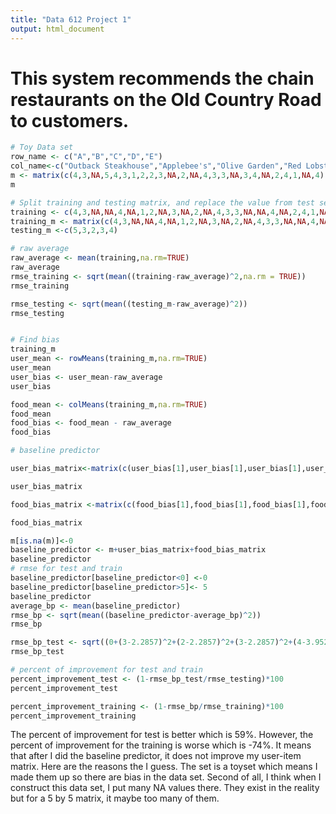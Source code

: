 ```yaml
---
title: "Data 612 Project 1"
output: html_document
---
```

# This system recommends the chain restaurants on the Old Country Road to customers.
```r
# Toy Data set
row_name <- c("A","B","C","D","E")
col_name<-c("Outback Steakhouse","Applebee's","Olive Garden","Red Lobster", "Cheesecake Factory")
m <- matrix(c(4,3,NA,5,4,3,1,2,2,3,NA,2,NA,4,3,3,NA,3,4,NA,2,4,1,NA,4),nrow=5,byrow=TRUE, dimnames = list(row_name,col_name))
m

# Split training and testing matrix, and replace the value from test set into "NA"
training <- c(4,3,NA,NA,4,NA,1,2,NA,3,NA,2,NA,4,3,3,NA,NA,4,NA,2,4,1,NA,NA)
training_m <- matrix(c(4,3,NA,NA,4,NA,1,2,NA,3,NA,2,NA,4,3,3,NA,NA,4,NA,2,4,1,NA,NA),nrow=5,byrow=TRUE, dimnames = list(row_name,col_name))
testing_m <-c(5,3,2,3,4)

# raw average
raw_average <- mean(training,na.rm=TRUE)
raw_average
rmse_training <- sqrt(mean((training-raw_average)^2,na.rm = TRUE))
rmse_training

rmse_testing <- sqrt(mean((testing_m-raw_average)^2))
rmse_testing


# Find bias
training_m
user_mean <- rowMeans(training_m,na.rm=TRUE)
user_mean
user_bias <- user_mean-raw_average
user_bias

food_mean <- colMeans(training_m,na.rm=TRUE)
food_mean
food_bias <- food_mean - raw_average
food_bias

# baseline predictor

user_bias_matrix<-matrix(c(user_bias[1],user_bias[1],user_bias[1],user_bias[1],user_bias[1],user_bias[2],user_bias[2],user_bias[2],user_bias[2],user_bias[2],user_bias[3],user_bias[3],user_bias[3],user_bias[3],user_bias[3],user_bias[4],user_bias[4],user_bias[4],user_bias[4],user_bias[4],user_bias[5],user_bias[5],user_bias[5],user_bias[5],user_bias[5]),nrow=5,byrow = TRUE)

user_bias_matrix

food_bias_matrix <-matrix(c(food_bias[1],food_bias[1],food_bias[1],food_bias[1],food_bias[1],food_bias[2],food_bias[2],food_bias[2],food_bias[2],food_bias[2],food_bias[3],food_bias[3],food_bias[3],food_bias[3],food_bias[3],food_bias[4],food_bias[4],food_bias[4],food_bias[4],food_bias[4],food_bias[5],food_bias[5],food_bias[5],food_bias[5],food_bias[5]),nrow=5)

food_bias_matrix

m[is.na(m)]<-0
baseline_predictor <- m+user_bias_matrix+food_bias_matrix
baseline_predictor
# rmse for test and train
baseline_predictor[baseline_predictor<0] <-0
baseline_predictor[baseline_predictor>5]<- 5
baseline_predictor
average_bp <- mean(baseline_predictor)
rmse_bp <- sqrt(mean((baseline_predictor-average_bp)^2))
rmse_bp

rmse_bp_test <- sqrt((0+(3-2.2857)^2+(2-2.2857)^2+(3-2.2857)^2+(4-3.952581)^2)/5)
rmse_bp_test

# percent of improvement for test and train
percent_improvement_test <- (1-rmse_bp_test/rmse_testing)*100
percent_improvement_test

percent_improvement_training <- (1-rmse_bp/rmse_training)*100
percent_improvement_training

```
The percent of improvement for test is better which is 59%. However, the percent of improvement for the training is worse which is -74%. It means that after I did the baseline predictor, it does not improve my user-item matrix. Here are the reasons the I guess. The set is a toyset which means I made them up so there are bias in the data set. Second of all, I think when I construct this data set, I put many NA values there. They exist in the reality but for a 5 by 5 matrix, it maybe too many of them. 